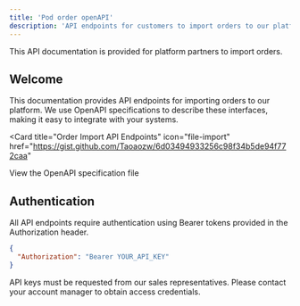 ```yaml
---
title: 'Pod order openAPI'
description: 'API endpoints for customers to import orders to our platform'
---
```


<Note>
  This API documentation is provided for platform partners to import orders.
</Note>

## Welcome

This documentation provides API endpoints for importing orders to our platform. We use OpenAPI specifications to describe these interfaces, making it easy to integrate with your systems.

<Card
  title="Order Import API Endpoints"
  icon="file-import"
  href="https://gist.github.com/Taoaozw/6d03494933256c98f34b5de94f772caa"
>
  View the OpenAPI specification file
</Card>

## Authentication

All API endpoints require authentication using Bearer tokens provided in the Authorization header.

```json
{
  "Authorization": "Bearer YOUR_API_KEY"
}
```

API keys must be requested from our sales representatives. Please contact your account manager to obtain access credentials.
